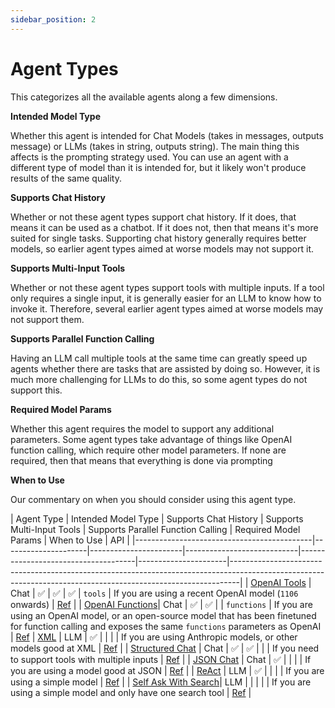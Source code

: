 ```yaml
---
sidebar_position: 2
---
```


# Agent Types

This categorizes all the available agents along a few dimensions.

**Intended Model Type**

Whether this agent is intended for Chat Models (takes in messages, outputs message) or LLMs (takes in string, outputs string). The main thing this affects is the prompting strategy used. You can use an agent with a different type of model than it is intended for, but it likely won't produce results of the same quality.

**Supports Chat History**

Whether or not these agent types support chat history. If it does, that means it can be used as a chatbot. If it does not, then that means it's more suited for single tasks. Supporting chat history generally requires better models, so earlier agent types aimed at worse models may not support it.

**Supports Multi-Input Tools**

Whether or not these agent types support tools with multiple inputs. If a tool only requires a single input, it is generally easier for an LLM to know how to invoke it. Therefore, several earlier agent types aimed at worse models may not support them.

**Supports Parallel Function Calling**

Having an LLM call multiple tools at the same time can greatly speed up agents whether there are tasks that are assisted by doing so. However, it is much more challenging for LLMs to do this, so some agent types do not support this.

**Required Model Params**

Whether this agent requires the model to support any additional parameters. Some agent types take advantage of things like OpenAI function calling, which require other model parameters. If none are required, then that means that everything is done via prompting

**When to Use**

Our commentary on when you should consider using this agent type.

| Agent Type                                 | Intended Model Type | Supports Chat History | Supports Multi-Input Tools | Supports Parallel Function Calling | Required Model Params | When to Use | API                                                                                                                                                  |
|--------------------------------------------|---------------------|-----------------------|----------------------------|-------------------------------------|----------------------|--------------------------------------------------------------------------------------------------------------------------------------------------------------|
| [OpenAI Tools](./openai_tools)             | Chat                | ✅                    | ✅                         | ✅                                   | `tools`              | If you are using a recent OpenAI model (`1106` onwards) | [Ref](https://api.python.langchain.com/en/latest/agents/langchain.agents.openai_tools.base.create_openai_tools_agent.html)                                                                                                      |
| [OpenAI Functions](./openai_functions_agent)| Chat                | ✅                    | ✅                         |                                     | `functions`          | If you are using an OpenAI model, or an open-source model that has been finetuned for function calling and exposes the same `functions` parameters as OpenAI | [Ref](https://api.python.langchain.com/en/latest/agents/langchain.agents.openai_functions_agent.base.create_openai_functions_agent.html)
| [XML](./xml_agent)                         | LLM                 | ✅                    |                            |                                     |                      | If you are using Anthropic models, or other models good at XML | [Ref](https://api.python.langchain.com/en/latest/agents/langchain.agents.xml.base.create_xml_agent.html)                                                                                               |
| [Structured Chat](./structured_chat)       | Chat                | ✅                    | ✅                         |                                     |                      | If you need to support tools with multiple inputs | [Ref](https://api.python.langchain.com/en/latest/agents/langchain.agents.structured_chat.base.create_structured_chat_agent.html)                                                                                                           |
| [JSON Chat](./json_agent)                  | Chat                | ✅                    |                            |                                     |                      | If you are using a model good at JSON | [Ref](https://api.python.langchain.com/en/latest/agents/langchain.agents.json_chat.base.create_json_chat_agent.html)                                                                                                                       |
| [ReAct](./react)                           | LLM                 | ✅                    |                            |                                     |                      | If you are using a simple model | [Ref](https://api.python.langchain.com/en/latest/agents/langchain.agents.react.agent.create_react_agent.html)                                                                                                                             |
| [Self Ask With Search](./self_ask_with_search)| LLM              |                       |                            |                                     |                      | If you are using a simple model and only have one search tool | [Ref](https://api.python.langchain.com/en/latest/agents/langchain.agents.self_ask_with_search.base.create_self_ask_with_search_agent.html)                                                                                               |
